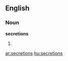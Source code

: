 ==English==
===Noun===
'''secretions'''
# {{plural of|[[secretion]]}}

[[ar:secretions]]
[[hu:secretions]]